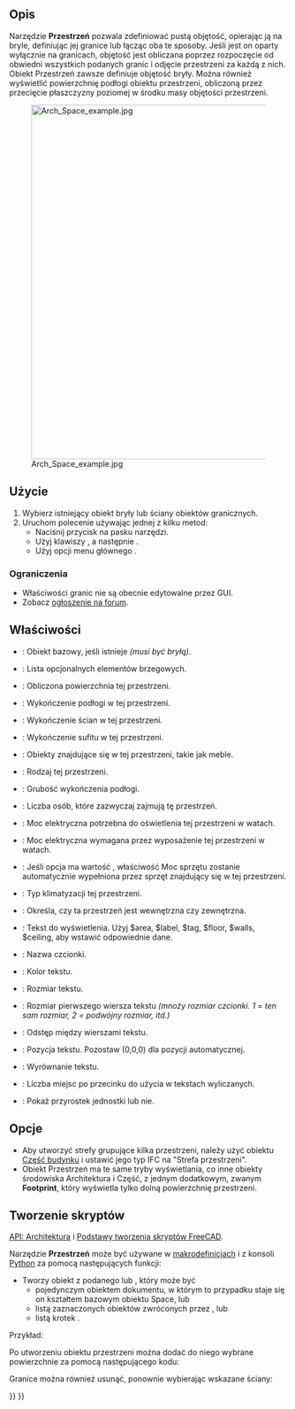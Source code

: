 <languages/>

{{Docnav/pl
|[[Arch_Floor/pl|Kondygnacja]]
|[[Arch_Wall/pl|Ściana]]
|[[BIM_Workbench/pl|środowisko pracy BIM]]
|IconL=Arch_Floor.svg
|IconR=Arch_Wall.svg
|IconC=Workbench_BIM.svg
}}

{{VeryImportantMessage|POLECENIE TO JEST CZĘŚCIĄ ZINTEGROWANEGO środowiska pracy [[BIM_Workbench/pl|BIM]] w V1.0<br>
Ta strona została zaktualizowana dla tej wersji.}}

{{GuiCommand/pl
|Name=Arch Space
|Name/pl=Architektura: Przestrzeń
|MenuLocation=3D / BIM → Przestrzeń
|Name/pl=Architektura: 
|Workbenches=[[BIM_Workbench/pl|BIM]]
|Shortcut={{KEY|S}} {{KEY|P}}
|Version=0.14
|SeeAlso=
}}

<span id="Description"></span>
==Opis==

Narzędzie '''Przestrzeń''' pozwala zdefiniować pustą objętość, opierając ją na bryle, definiując jej granice lub łącząc oba te sposoby. Jeśli jest on oparty wyłącznie na granicach, objętość jest obliczana poprzez rozpoczęcie od obwiedni wszystkich podanych granic i odjęcie przestrzeni za każdą z nich. Obiekt Przestrzeń zawsze definiuje objętość bryły. Można również wyświetlić powierzchnię podłogi obiektu przestrzeni, obliczoną przez przecięcie płaszczyzny poziomej w środku masy objętości przestrzeni.

[[Image:Arch Space example.jpg|640px]]

{{Caption|Obiekt przestrzenny utworzony z istniejącego obiektu bryłowego, a następnie dodane dwie ściany jako granice.}}

<span id="Usage"></span>
==Użycie==

# Wybierz istniejący obiekt bryły lub ściany obiektów granicznych.
# Uruchom polecenie używając jednej z kilku metod:
#* Naciśnij przycisk {{Button|[[Image:Arch_Space.svg|16px]] '''Przestrzeń'''}} na pasku narzędzi. 
#* Użyj klawiszy {{KEY|S}}, a następnie {{KEY|P}}.
#* Użyj opcji menu głównego {{MenuCommand|3D / BIM → Przestrzeń}}.

<span id="Limitations"></span>
===Ograniczenia===

* Właściwości granic nie są obecnie edytowalne przez GUI.
* Zobacz [http://forum.freecadweb.org/viewtopic.php?f=9&t=4275 ogłoszenie na forum].

<span id="Properties"></span>
==Właściwości==

* {{PropertyData|Baza}}: Obiekt bazowy, jeśli istnieje ''(musi być bryłą)''.
* {{PropertyData|Granice}}: Lista opcjonalnych elementów brzegowych.
* {{PropertyData|Obszar}}: Obliczona powierzchnia tej przestrzeni.
* {{PropertyData|Wykończenie podłogi}}: Wykończenie podłogi w tej przestrzeni.
* {{PropertyData|Wykończenie ścian}}: Wykończenie ścian w tej przestrzeni.
* {{PropertyData|Wykończenie sufitu}}: Wykończenie sufitu w tej przestrzeni.
* {{PropertyData|Grupa}}: Obiekty znajdujące się w tej przestrzeni, takie jak meble.
* {{PropertyData|Typ przestrzeni}}: Rodzaj tej przestrzeni.
* {{PropertyData|Grubość posadzki}}: Grubość wykończenia podłogi.
* {{PropertyData|Ilość ludzi}}: Liczba osób, które zazwyczaj zajmują tę przestrzeń.
* {{PropertyData|Moc oświetlenia}}: Moc elektryczna potrzebna do oświetlenia tej przestrzeni w watach.
* {{PropertyData|Moc wyposażenia}}: Moc elektryczna wymagana przez wyposażenie tej przestrzeni w watach.
* {{PropertyData|AutoPower}}: Jeśli opcja ma wartość {{True/pl}}, właściwość Moc sprzętu zostanie automatycznie wypełniona przez sprzęt znajdujący się w tej przestrzeni.
* {{PropertyData|Klimatyzacja}}: Typ klimatyzacji tej przestrzeni.
* {{PropertyData|Wnętrze}}: Określa, czy ta przestrzeń jest wewnętrzna czy zewnętrzna.

* {{PropertyView|Tekst}}: Tekst do wyświetlenia. Użyj $area, $label, $tag, $floor, $walls, $ceiling, aby wstawić odpowiednie dane.
* {{PropertyView|Nazwa czcionki}}: Nazwa czcionki.
* {{PropertyView|Kolor tekstu}}: Kolor tekstu.
* {{PropertyView|Rozmiar czcionki}}: Rozmiar tekstu.
* {{PropertyView|Pierwsza linia}}: Rozmiar pierwszego wiersza tekstu ''(mnoży rozmiar czcionki. 1 = ten sam rozmiar, 2 = podwójny rozmiar, itd.)''
* {{PropertyView|Odstęp między wierszami}}: Odstęp między wierszami tekstu.
* {{PropertyView|Pozycja tekstu}}: Pozycja tekstu. Pozostaw (0,0,0) dla pozycji automatycznej.
* {{PropertyView|Wyrównanie tekstu}}: Wyrównanie tekstu.
* {{PropertyView|Dziesiętne}}: Liczba miejsc po przecinku do użycia w tekstach wyliczanych.
* {{PropertyView|Wyświetl jednostki}}: Pokaż przyrostek jednostki lub nie.

<span id="Options"></span>
==Opcje==

* Aby utworzyć strefy grupujące kilka przestrzeni, należy użyć obiektu [[Arch_BuildingPart/pl|Część budynku]] i ustawić jego typ IFC na "Strefa przestrzeni".
* Obiekt Przestrzeń ma te same tryby wyświetlania, co inne obiekty środowiska Architektura i Część, z jednym dodatkowym, zwanym '''Footprint''', który wyświetla tylko dolną powierzchnię przestrzeni.

<span id="Scripting"></span>
==Tworzenie skryptów==

{{Emphasis|Zobacz również:}} [[Arch_API/pl|API: Architektura]] i [[FreeCAD_Scripting_Basics/pl|Podstawy tworzenia skryptów FreeCAD]].

Narzędzie '''Przestrzeń''' może być używane w [[Macros/pl|makrodefinicjach]] i z konsoli [[Python/pl|Python]] za pomocą następujących funkcji:

{{Code|code=
Space = makeSpace(objects=None, baseobj=None, name="Space")
}}

* Tworzy obiekt {{incode|Space}} z podanego {{incode|objects}} lub {{incode|baseobj}}, który może być
** pojedynczym obiektem dokumentu, w którym to przypadku staje się on kształtem bazowym obiektu Space, lub
** listą zaznaczonych obiektów zwróconych przez {{incode|FreeCADGui.Selection.getSelectionEx()}}, lub
** listą krotek {{incode|(object, subobjectname)}}.

Przykład:

{{Code|code=
import FreeCAD, Arch

Box = FreeCAD.ActiveDocument.addObject("Part::Box", "Box")
Box.Length = 1000
Box.Width = 1000
Box.Height = 1000

Space = Arch.makeSpace(Box)
Space.ViewObject.LineWidth = 2
FreeCAD.ActiveDocument.recompute()
}}

Po utworzeniu obiektu przestrzeni można dodać do niego wybrane powierzchnie za pomocą następującego kodu:

{{Code|code=
import FreeCAD, FreeCADGui, Draft, Arch

points = [FreeCAD.Vector(-500, 0, 0), FreeCAD.Vector(1000, 1000, 0)]
Line = Draft.makeWire(points)
Wall = Arch.makeWall(Line, width=150, height=2000)
FreeCAD.ActiveDocument.recompute()

# Select a face of the wall
selection = FreeCADGui.Selection.getSelectionEx()
Arch.addSpaceBoundaries(Space, selection)
}}

Granice można również usunąć, ponownie wybierając wskazane ściany:

{{Code|code=
selection = FreeCADGui.Selection.getSelectionEx()
Arch.removeSpaceBoundaries(Space, selection)
}}


{{Docnav/pl
|[[Arch_Floor/pl|Kondygnacja]]
|[[Arch_Wall/pl|Ściana]]
|[[BIM_Workbench/pl|środowisko pracy BIM]]
|IconL=Arch_Floor.svg
|IconR=Arch_Wall.svg
|IconC=Workbench_BIM.svg
}}

{{BIM_Tools_navi{{#translation:}}}}
{{Userdocnavi{{#translation:}}}}